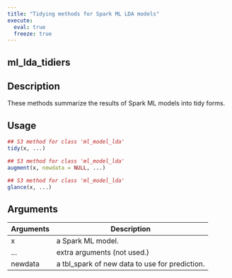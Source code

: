 ```yaml
---
title: "Tidying methods for Spark ML LDA models"
execute:
  eval: true
  freeze: true
---
```


## ml_lda_tidiers

## Description
These methods summarize the results of Spark ML models into tidy forms.


## Usage
```r
## S3 method for class 'ml_model_lda'
tidy(x, ...)

## S3 method for class 'ml_model_lda'
augment(x, newdata = NULL, ...)

## S3 method for class 'ml_model_lda'
glance(x, ...)
```

## Arguments
|Arguments|Description|
|---|---|
| x | a Spark ML model. |
| ... | extra arguments (not used.) |
| newdata | a tbl_spark of new data to use for prediction. |








